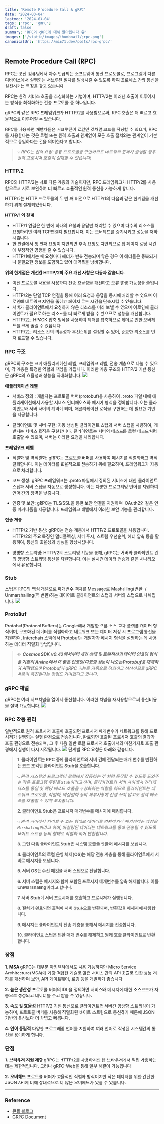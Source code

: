 ```yaml
---
title: 'Remote Procedure Call & gRPC'
date: '2024-03-04'
lastmod: '2024-03-04'
tags: ['rpc', 'gRPC']
draft: false
summary: 'RPC와 gRPC에 대해 알아봅니다 😀'
images: ['/static/images/thumbnail/grpc.png']
canonicalUrl: 'https://min71.dev/posts/rpc-grpc/'
---
```


## Remote Procedure Call (RPC)

RPC는 분산 컴퓨팅에서 자주 언급되는 소프트웨어 통신 프로토콜로, 프로그램이 다른 디바이스에서 실행되는 서브루틴 절차를 발생시킬 수 있도록 하여 프로세스 간의 통신을 실션시키는 특징을 갖고 있습니다

RPC는 원격 서비스 호출을 추상화하는 기법이며, HTTP/2는 이러한 호출이 이루어지는 방식을 최적화하는 전송 프로토콜 중 하나입니다.

gRPC와 같은 RPC 프레임워크가 HTTP/2를 사용함으로써, RPC 호출은 더 빠르고 효율적으로 이루어질 수 있습니다.

RPC를 사용하면 개발자들은 서브루틴이 로컬인 것처럼 코드를 작성할 수 있으며, RPC를 사용한다는 것은 로컬 또는 원격 호출과 관계없이 모든 호출 절차와는 관계없이 기본적으로 동일하다는 것을 의미한다고 합니다.

> 💡 _RPC는 원격 요청-응답 프로토콜을 구현하므로 네트워크 문제가 발생할 경우 원격 프로시저 호출이 실패할 수 있습니다!_

### HTTP/2

RPC와 HTTP/2는 서로 다른 계층의 기술이지만, RPC 프레임워크가 HTTP/2를 사용함으로써 서로 보완하여 더 빠르고 효율적인 원격 통신을 가능하게 합니다.

HTTP/2는 HTTP 프로토콜의 두 번 째 버전으로 HTTP/1의 다음과 같은 한계점을 개선하기 위해 설계되었습니다.

**HTTP/1 의 한계**

- HTTP/1 연결은 한 번에 하나의 요청과 응답만 처리할 수 있으며 다수의 리소스를 요청하려면 여러 TCP연결이 필요합니다. 이는 오버헤드를 증가시키고 성능을 저하시킵니다.
- 한 연결에서 첫 번째 요청이 지연되면 후속 요청도 지연되므로 웹 페이지 로딩 시간에 부정적인 영향을 줄 수 있습니다.
- HTTP/1에서는 매 요청마다 헤더가 반복 전송되며 많은 경우 이 헤더들은 중복되거나 불필요한 정보를 포함하고 있어 대역폭을 낭비합니다.

**위의 한계점은 개선한 HTTP/2의 주요 개선 사항은 다음과 같습니다.**

- 이진 프로토콜 사용을 사용하여 전송 효율성을 개선하고 오류 발생 가능성을 줄입니다.
- HTTP/2는 단일 TCP 연결을 통해 여러 요청과 응답을 동시에 처리할 수 있으며 이로인해 네트워크 지연을 줄이고 페이지 로드 시간을 단축시킬 수 있습니다.
- 서버가 클라이언트에서 요청하지 않은 리소스를 미리 보낼 수 있으며 이로인해 클라이언트가 필요로 하는 리소스를 더 빠르게 받을 수 있으므로 성능을 개선합니다.
- HTTP/2는 HPACK 압축 방식을 사용하여 헤더를 압축하므로 헤더로 인한 오버헤드를 크게 줄일 수 있습니다.
- HTTP/2는 리소스 간의 의존성과 우선순위를 설정할 수 있어, 중요한 리소스를 먼저 로드할 수 있습니다.

### RPC 구조

gRPC의 구조는 크게 애플리케이션 레벨, 프레임워크 레벨, 전송 계층으로 나눌 수 있으며, 각 계층은 특정한 역할과 책임을 가집니다. 이러한 계층 구조와 HTTP/2 기반 통신은 gRPC의 효율성과 성능을 극대화합니다.
![](/static/images/grpc/grpc-structure.png)

**애플리케이션 레벨**

- 서비스 정의 : 개발자는 프로토콜 버퍼(protobuf)를 사용하여 .proto 파일 내에 애플리케이션에서 사용할 서비스 인터페이스와 메시지 형식을 정의합니다. 이는 클라이언트와 서버 사이의 계약이 되며, 애플리케이션 로직을 구현하는 데 필요한 기반을 제공합니다.

- 클라이언트 및 서버 구현: 자동 생성된 클라이언트 스텁과 서버 스텁을 사용하여, 개발자는 서비스 로직을 구현합니다. 클라이언트는 서버의 메소드를 로컬 메소드처럼 호출할 수 있으며, 서버는 이러한 요청을 처리합니다.

**프레임워크 레벨**

- 직렬화 및 역직렬화: gRPC는 프로토콜 버퍼를 사용하여 메시지를 직렬화하고 역직렬화합니다. 이는 데이터를 효율적으로 전송하기 위해 필요하며, 프레임워크가 자동으로 처리합니다.

- 코드 생성: gRPC 프레임워크는 .proto 파일에서 정의된 서비스에 대한 클라이언트 스텁과 서버 스텁을 자동으로 생성합니다. 이는 다양한 프로그래밍 언어를 지원하여 언어 간의 장벽을 낮춥니다.

- 인증 및 보안: gRPC는 TLS/SSL을 통한 보안 연결을 지원하며, OAuth2와 같은 인증 메커니즘을 제공합니다. 프레임워크 레벨에서 이러한 보안 기능을 관리합니다.

**전송 계층**

- HTTP/2 기반 통신: gRPC는 전송 계층에서 HTTP/2 프로토콜을 사용합니다. HTTP/2의 주요 특징인 멀티플렉싱, 서버 푸시, 스트림 우선순위, 헤더 압축 등을 활용하여, 통신의 효율성과 성능을 향상시킵니다.

- 양방향 스트리밍: HTTP/2의 스트리밍 기능을 통해, gRPC는 서버와 클라이언트 간의 양방향 스트리밍 통신을 지원합니다. 이는 실시간 데이터 전송과 같은 시나리오에서 유용합니다.

### Stub

스텁은 RPC의 핵심 개념으로 매개변수 객체를 Message로 Mashalling(변환) / Unmarshalling(역 변환)하는 레이어로 클라이언트의 스텁과 서버의 스텁으로 나눠집니다.
![](/static/images/grpc/rpc-stub.png)

### ProtoBuf

Protobuf(Protocol Buffers)는 Google에서 개발한 오픈 소스 교차 플랫폼 데이터 형식이며, 구조화된 데이터를 직렬화하고 네트워크 또는 데이터 저장 시 프로그램 통신을 지원하며,
Interchain 스택에서 Protobuf는 개발자가 메시지 형식을 설명하는 데 사용하는 데이터 직렬화 방법입니다.

> ✏️ _**Cosmos SDK v0.40에서부터 체인 상태 및 트랜잭션의 데이터 인코딩 형식을 기존의 Amino에서 더 좋은 인코딩/디코딩 성능이 나오는 Protobuf로 대체하기 시작**했으며 Protobuf가 gRPC 기능을 자동으로 정의하고 생성하므로 gRPC 사용이 촉진된다는 장점도 기여했다고 합니다._

### gRPC 채널

gRPC는 여러 서브채널을 열어서 통신합니다. 이러한 채널을 재사용함으로써 통신비용을 절약 가능합니다.
![](/static/images/grpc/grpc-channel.png)

### RPC 작동 원리

일반적으로 원격 프로시저 호출이 호출되면 프로시저 매개변수가 네트워크를 통해 프로시저가 실행되는 실행 환경으로 전송됩니다.
완료되면 호출된 프로시저 호출의 결과가 호출 환경으로 전송되며,
그 후 다음 일반 로컬 프로시저 호출에서와 마찬가지로 호출 환경에서 실행이 다시 시작됩니다.
![](/static/images/grpc/rpc.png)
단계별 RPC 요청은 아래와 같습니다.

> **1. 클라이언트는 RPC 중에 클라이언트와 서버 간에 전달되는 매개 변수를 변환하는 코드 조각인 클라이언트 Stub을 호출합니다.**
>
> ⤷ _원격 시스템의 프로그램이 로컬에서 작동하는 것 처럼 동작할 수 있도록 도와주는 작은 프로그램 루틴을 `Stub`이라고 하며,
> 클라이언트와 서버 사이에서 인터페이스를 통일 및 해당 메소드 호출을 추상화하는 역할을 하므로 클라이언트는 네트워크 프로토콜, 직렬화, 역질렬화 등의 세부사항에 신경 쓰지 않고도 원격 메소드를 호출할 수 있게 도와줍니다._
>
> **2. 클라이언트 Stub은 프로시저 매개변수를 메시지에 패킹합니다.**
>
> ⤷ _원격 서버에서 처리할 수 있는 형태로 데이터를 변환하거나 패키징하는 과정을 `Marshaling`이라고 하며, 마샬링된 데이터는 네트워크를 통해 전송될 수 있도록 바이트 스트림 등의 형태로 직렬화 되어 변환합니다._
>
> **3. 그런 다음 클라이언트 Stub은 시스템 호출을 만들어 메시지를 보냅니다.**
>
> **4. 클라이언트의 로컬 운영 체제(OS)는 해당 전송 계층을 통해 클라이언트에서 서버로 메시지를 보냅니다.**
>
> **5. 서버 OS는 수신 패킷을 서버 스텁으로 전달합니다.**
>
> **6. 서버 스텁은 메시지와 함께 포함된 프로시저 매개변수를 압축 해제합니다. 이를 UnMarshaling이라고 합니다.**
>
> **7. 서버 Stub이 서버 프로시저를 호출하고 프로시저가 실행됩니다.**
>
> **8. 절차가 완료되면 출력이 서버 Stub으로 반환되며, 반환값을 메세지에 페킹합니다.**
>
> **9. 메시지는 클라이언트의 전송 계층을 통해서 메시지를 전송합니다.**
>
> **10. 클라이언트 스텁은 반환 매개 변수를 해제하고 원래 호출 클라이언트로 반환합니다.**

### 장점

**1. MSA**
gRPC는 대부분 아키텍쳐에서도 사용 가능하지만 Micro Service Architecture(MSA)에 가장 적합한 기술로 많은 서비스 간의 API 호출로 인한 성능 저하를 개선하며 보안, API 게이트웨이, 로깅 등을 개발하기 좋습니다.

**2. 높은 생산성**
프로토콜 버퍼의 IDL을 정의하면 서비스와 메시지에 대한 소스코드가 자동으로 생성되고 데이터를 주고 받을 수 있습니다.

**3. 속도 및 효율성**
HTTP/2 기반 통신으로 클라이언트와 서버간 양방향 스트리밍이 가능하며, 프로토콜 버퍼를 사용해 직렬화된 바이트 스트림으로 통신하기 때문에 JSON 기반의 통신보다 더 가볍고 빠릅니다.

**4. 언어 중립적**
다양한 프로그래밍 언어를 지원하여 여러 언어로 작성된 시스템간의 통신을 용이하게 합니다.

### 단점

**1. 브라우저 지원 제한**
gRPC는 HTTP/2를 사용하지만 웹 브라우저에서 직접 사용하는데는 제한적입니다.
그러나 gRPC-Web을 통해 일부 해결이 가능합니다

**2. 오버헤드**
프로토콜 버퍼가 효율적인 직렬화 방식이지만 작은 데이터를 위한 간단한 JSON API에 비해 상대적으로 더 많은 오버헤드가 있을 수 있습니다.

---

### Reference

- [큰돌 블로그](https://blog.naver.com/jhc9639/222642712063)
- [GRPC Document](https://grpc.io/docs/)
